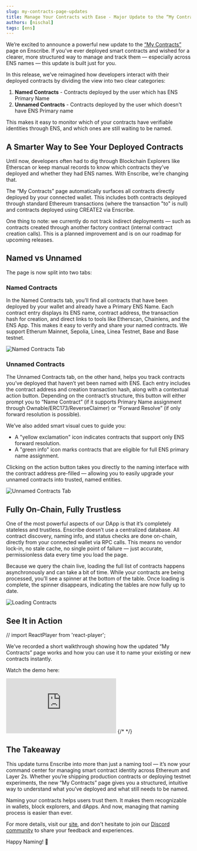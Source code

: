 ```yaml
---
slug: my-contracts-page-updates
title: Manage Your Contracts with Ease - Major Update to the “My Contracts” Page
authors: [nischal]
tags: [ens]
---
```


We’re excited to announce a powerful new update to the [“My Contracts”](https://app.enscribe.xyz/history/) page on Enscribe. If you’ve ever deployed smart contracts and wished for a clearer, more structured way to manage and track them — especially across ENS names — this update is built just for you.

In this release, we’ve reimagined how developers interact with their deployed contracts by dividing the view into two clear categories: 

1. **Named Contracts** - Contracts deployed by the user which has ENS Primary Name
2. **Unnamed Contracts** - Contracts deployed by the user which doesn't have ENS Primary name

This makes it easy to monitor which of your contracts have verifiable identities through ENS, and which ones are still waiting to be named.


## A Smarter Way to See Your Deployed Contracts

Until now, developers often had to dig through Blockchain Explorers like Etherscan or keep manual records to know which contracts they’ve deployed and whether they had ENS names. With Enscribe, we’re changing that.

The “My Contracts” page automatically surfaces all contracts directly deployed by your connected wallet. This includes both contracts deployed through standard Ethereum transactions (where the transaction "to" is null) and contracts deployed using CREATE2 via Enscribe.

One thing to note: we currently do not track indirect deployments — such as contracts created through another factory contract (internal contract creation calls). This is a planned improvement and is on our roadmap for upcoming releases.


## Named vs Unnamed

The page is now split into two tabs:

### Named Contracts

In the Named Contracts tab, you’ll find all contracts that have been deployed by your wallet and already have a Primary ENS Name. 
Each contract entry displays its ENS name, contract address, the transaction hash for creation, and direct links to tools like Etherscan, Chainlens, and the ENS App. 
This makes it easy to verify and share your named contracts.
We support Etherum Mainnet, Sepolia, Linea, Linea Testnet, Base and Base testnet.

![Named Contracts Tab](named.png)

### Unnamed Contracts

The Unnamed Contracts tab, on the other hand, helps you track contracts you’ve deployed that haven’t yet been named with ENS. Each entry includes the contract address and creation transaction hash, along with a contextual action button. Depending on the contract’s structure, 
this button will either prompt you to “Name Contract” (if it supports Primary Name assignment through Ownable/ERC173/ReverseClaimer) or “Forward Resolve” (if only forward resolution is possible).

We’ve also added smart visual cues to guide you:
- A "yellow exclamation" icon indicates contracts that support only ENS forward resolution.
- A "green info" icon marks contracts that are eligible for full ENS primary name assignment.

Clicking on the action button takes you directly to the naming interface with the contract address pre-filled — allowing you to easily upgrade your unnamed contracts into trusted, named entities.

![Unnamed Contracts Tab](unnamed.png)

## Fully On-Chain, Fully Trustless

One of the most powerful aspects of our DApp is that it’s completely stateless and trustless. Enscribe doesn’t use a centralized database. All contract discovery, naming info, and status checks are done on-chain, directly from your connected wallet via RPC calls.
This means no vendor lock-in, no stale cache, no single point of failure — just accurate, permissionless data every time you load the page.

Because we query the chain live, loading the full list of contracts happens asynchronously and can take a bit of time. While your contracts are being processed, you’ll see a spinner at the bottom of the table. Once loading is complete, the spinner disappears, indicating the tables are now fully up to date.

![Loading Contracts](loading.png)

## See It in Action

// import ReactPlayer from 'react-player';

We’ve recorded a short walkthrough showing how the updated “My Contracts” page works and how you can use it to name your existing or new contracts instantly.

Watch the demo here:

<iframe
  src="https://www.loom.com/share/11d079e4ae5b472a8c0bbc1da2644ce9?sid=1fa955b7-e400-4778-9a92-b150f0fa120f"
  frameBorder="0"
  webkitAllowFullScreen
  mozAllowFullScreen
  allowFullScreen
  style={{ width: '100%', height: '500px', border: 'none' }}
></iframe>
{/* <ReactPlayer controls url='https://www.loom.com/share/11d079e4ae5b472a8c0bbc1da2644ce9?sid=1fa955b7-e400-4778-9a92-b150f0fa120f' /> */}


## The Takeaway

This update turns Enscribe into more than just a naming tool — it’s now your command center for managing smart contract identity across Ethereum and Layer 2s. Whether you’re shipping production contracts or deploying testnet experiments, the new “My Contracts” page gives you a structured, intuitive way to understand what you’ve deployed and what still needs to be named.

Naming your contracts helps users trust them. It makes them recognizable in wallets, block explorers, and dApps. And now, managing that naming process is easier than ever.

For more details, visit our [site](https://www.enscribe.xyz/), and don't hesitate to join our [Discord community](https://discord.gg/8QUMMdS5GY) to share your feedback and experiences.

Happy Naming! 🚀
